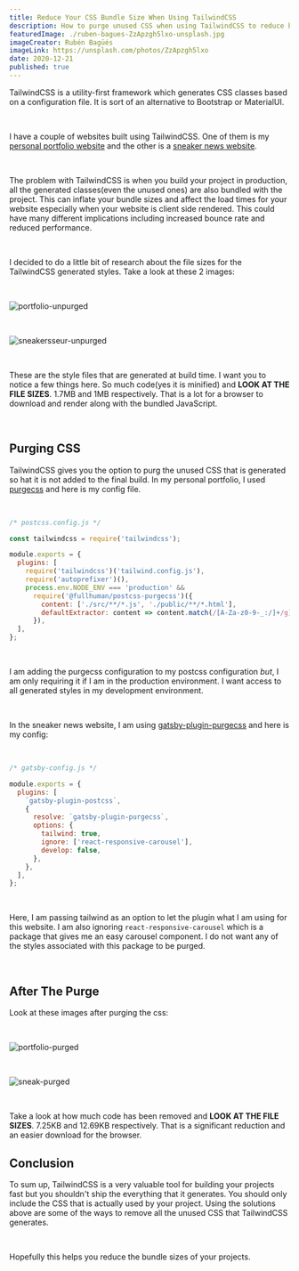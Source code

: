```yaml
---
title: Reduce Your CSS Bundle Size When Using TailwindCSS
description: How to purge unused CSS when using TailwindCSS to reduce bundle size
featuredImage: ./ruben-bagues-ZzApzgh5lxo-unsplash.jpg
imageCreator: Rubén Bagüés
imageLink: https://unsplash.com/photos/ZzApzgh5lxo
date: 2020-12-21
published: true
---
```


TailwindCSS is a utility-first framework which generates CSS classes based on a configuration file. It is sort of an alternative to Bootstrap or MaterialUI.

<br />

I have a couple of websites built using TailwindCSS. One of them is my <a href='https://ahmedfaaid.com' target='_blank'>personal portfolio website</a> and the other is a <a href='https://sneakersseur.netlify.app' target='_blank'>sneaker news website</a>.

<br />

The problem with TailwindCSS is when you build your project in production, all the generated classes(even the unused ones) are also bundled with the project. This can inflate your bundle sizes and affect the load times for your website especially when your website is client side rendered. This could have many different implications including increased bounce rate and reduced performance.

<br />

I decided to do a little bit of research about the file sizes for the TailwindCSS generated styles. Take a look at these 2 images:

<br />

![portfolio-unpurged](./portfolio-unpurged.png)

<br />

![sneakersseur-unpurged](./sneak-unpurged.png)

<br />

These are the style files that are generated at build time. I want you to notice a few things here. So much code(yes it is minified) and **LOOK AT THE FILE SIZES**. 1.7MB and 1MB respectively. That is a lot for a browser to download and render along with the bundled JavaScript.

<br />

## Purging CSS

TailwindCSS gives you the option to purg the unused CSS that is generated so
hat it is not added to the final build. In my personal portfolio, I used <a href='https://purgecss.com' target='_blank'>purgecss</a> and here is my config file.

<br />

```javascript
/* postcss.config.js */

const tailwindcss = require('tailwindcss');

module.exports = {
  plugins: [
    require('tailwindcss')('tailwind.config.js'),
    require('autoprefixer')(),
    process.env.NODE_ENV === 'production' &&
      require('@fullhuman/postcss-purgecss')({
        content: ['./src/**/*.js', './public/**/*.html'],
        defaultExtractor: content => content.match(/[A-Za-z0-9-_:/]+/g) || [],
      }),
  ],
};
```

<br />

I am adding the purgecss configuration to my postcss configuration _but_, I am only requiring it if I am in the production environment. I want access to all generated styles in my development environment.

<br />

In the sneaker news website, I am using <a href='https://www.gatsbyjs.com/plugins/gatsby-plugin-purgecss/' target='_blank'>gatsby-plugin-purgecss</a> and here is my config:

<br />

```javascript
/* gatsby-config.js */

module.exports = {
  plugins: [
    `gatsby-plugin-postcss`,
    {
      resolve: `gatsby-plugin-purgecss`,
      options: {
        tailwind: true,
        ignore: ['react-responsive-carousel'],
        develop: false,
      },
    },
  ],
};
```

<br />

Here, I am passing tailwind as an option to let the plugin what I am using for this website. I am also ignoring `react-responsive-carousel` which is a package that gives me an easy carousel component. I do not want any of the styles associated with this package to be purged.

<br />

## After The Purge

Look at these images after purging the css:

<br />

![portfolio-purged](./portfolio-purged.png)

<br />

![sneak-purged](./sneak-purged.png)

<br />

Take a look at how much code has been removed and **LOOK AT THE FILE SIZES**. 7.25KB and 12.69KB respectively. That is a significant reduction and an easier download for the browser.

## Conclusion

To sum up, TailwindCSS is a very valuable tool for building your projects fast but you shouldn't ship the everything that it generates. You should only include the CSS that is actually used by your project. Using the solutions above are some of the ways to remove all the unused CSS that TailwindCSS generates.

<br />

Hopefully this helps you reduce the bundle sizes of your projects.
